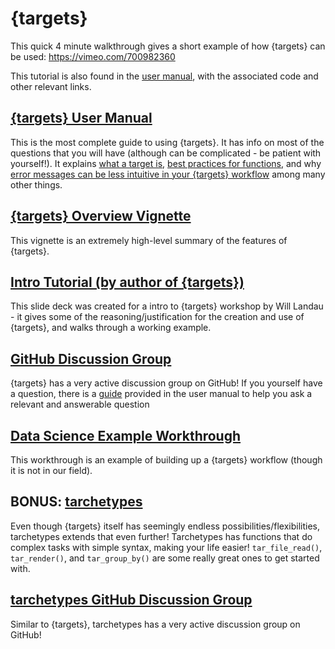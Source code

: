 # {targets}

This quick 4 minute walkthrough gives a short example of how {targets} can be used: <https://vimeo.com/700982360>

This tutorial is also found in the [user manual](https://books.ropensci.org/targets/walkthrough.html), with the associated code and other relevant links.

## [{targets} User Manual](https://books.ropensci.org/targets/)

This is the most complete guide to using {targets}. It has info on most of the questions that you will have (although can be complicated - be patient with yourself!). It explains [what a target is](https://books.ropensci.org/targets/targets.html), [best practices for functions](https://books.ropensci.org/targets/functions.html), and why [error messages can be less intuitive in your {targets} workflow](https://books.ropensci.org/targets/debugging.html) among many other things.

## [{targets} Overview Vignette](https://cran.r-project.org/web/packages/targets/vignettes/overview.html)

This vignette is an extremely high-level summary of the features of {targets}.

## [Intro Tutorial (by author of {targets})](https://wlandau.github.io/targets-tutorial/#1)

This slide deck was created for a intro to {targets} workshop by Will Landau - it gives some of the reasoning/justification for the creation and use of {targets}, and walks through a working example.

## [GitHub Discussion Group](https://github.com/ropensci/targets/discussions)

{targets} has a very active discussion group on GitHub! If you yourself have a question, there is a [guide](https://books.ropensci.org/targets/help.html) provided in the user manual to help you ask a relevant and answerable question

## [Data Science Example Workthrough](https://towardsdatascience.com/data-science-workflows-with-the-targets-package-in-r-end-to-end-example-with-code-1e31318074c4)

This workthrough is an example of building up a {targets} workflow (though it is not in our field).

## BONUS: [tarchetypes](https://docs.ropensci.org/tarchetypes/)

Even though {targets} itself has seemingly endless possibilities/flexibilities, tarchetypes extends that even further! Tarchetypes has functions that do complex tasks with simple syntax, making your life easier! `tar_file_read()`, `tar_render()`, and `tar_group_by()` are some really great ones to get started with.

## [tarchetypes GitHub Discussion Group](https://github.com/ropensci/tarchetypes/discussions)

Similar to {targets}, tarchetypes has a very active discussion group on GitHub!
